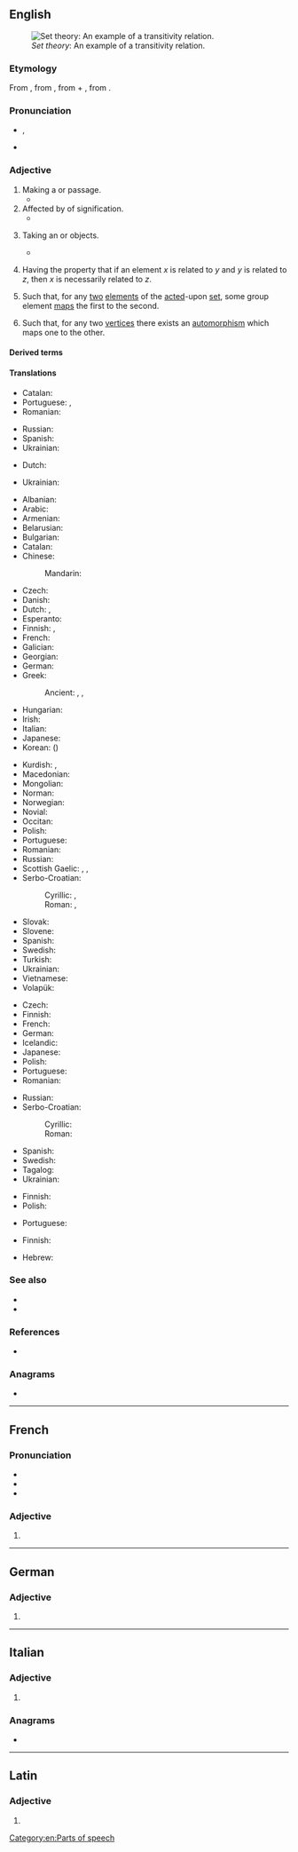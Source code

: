 ==English==
[[File:Transitive.PNG|thumb|''Set theory'': An example of a transitivity relation.]]

===Etymology===
From {{etyl|la|en}} {{m|la|trānsitīvus}}, from {{m|la|trānsitus}}, from {{m|la|trāns||across}} + {{m|la|itus}}, from {{m|la|eō||to go}}.

===Pronunciation===
* {{enPR|trăn'zĭtĭv}}, {{IPA|/ˈtrænzɪtɪv/|lang=en}}
* {{audio|en-us-transitive.ogg|Audio (US)|lang=en}}

===Adjective===
{{en-adj|-}}

# Making a {{l|en|transit}} or passage.
#* {{quote-book|author=[[w:Ralph Waldo Emerson|Ralph Waldo Emerson]]|title=The Poet|passage=For all symbols are fluxional; all language is vehicular and '''''transitive''''', and is good, as ferries and horses are, for conveyance, not as farms and houses are, for homestead.}}
# Affected by {{l|en|transference}} of signification.
#* {{quote-book|author=[[w:John Stuart Mill|John Stuart Mill]]|passage=By far the greater part of the ''transitive'' or derivative applications of words depend on casual and unaccountable caprices of the feelings or the fancy.}}
# {{lb|en|grammar|of a verb}} Taking an {{l|en|object}} or objects.
#: {{ant|en|intransitive}}
#: {{ux|en|The English verb "to notice" is a '''transitive''' verb, because we say things like "She noticed <em>a problem</em>".}}
#* {{quote-book|author=[[w:G. K. Chesterton|G. K. Chesterton]]|title=Orthodoxy|passage=Men have tried to turn "revolutionise" from a '''transitive''' to an intransitive verb.}}
# {{lb|en|set theory|of a [[relation]] on a [[set]]}} Having the property that if an element ''x'' is related to ''y'' and ''y'' is related to ''z'', then ''x'' is necessarily related to ''z''.
#: {{ant|en|intransitive|nontransitive}}
#: {{ux|en|"Is an ancestor of" is a '''transitive''' relation: if Alice is an ancestor of Bob, and Bob is an ancestor of Carol, then Alice is an ancestor of Carol.}}
# {{lb|en|algebra|of a [[group action]]}} Such that, for any [[two]] [[element]]s of the [[act]]ed-upon [[set]], some group element [[map]]s the first to the second.
# {{lb|en|graph theory|of a [[graph]]}} Such that, for any two [[vertex|vertices]] there exists an [[automorphism]] which maps one to the other.

====Derived terms====
{{der4|lang=en
|ambitransitive|bitransitive|ditransitive|monotransitive|unitransitive
|complex transitive|quasi-transitive|semi-transitive
|transitively|transitiveness|transitive verb
}}

====Translations====
{{trans-top|making a transit or passage}}
* Catalan: {{t+|ca|transitiu}}
* Portuguese: {{t+|pt|transitivo}}, {{t+|pt|transitório}}
* Romanian: {{t+|ro|tranzitiv}}
{{trans-mid}}
* Russian: {{t+|ru|перехо́дный}}
* Spanish: {{t+|es|transitivo}}
* Ukrainian: {{t+|uk|перехідни́й}}
{{trans-bottom}}

{{trans-top|affected by transference of signification}}
* Dutch: {{t+|nl|overdrachtelijk}}
{{trans-mid}}
* Ukrainian: {{t|uk|о́бразний}}
{{trans-bottom}}

{{trans-top|grammar, of a verb: taking an object or objects}}
* Albanian: {{t+|sq|kalimtar}}
* Arabic: {{t|ar|مُتَعَدٍّ}} {{qualifier|indefinite}}
* Armenian: {{t+|hy|անցողական}}
* Belarusian: {{t|be|перахо́дны}}
* Bulgarian: {{t+|bg|прехо́ден}}
* Catalan: {{t+|ca|transitiu}}
* Chinese:
*: Mandarin: {{t+|cmn|及物|tr=jíwù}}
* Czech: {{t+|cs|přechodný}}
* Danish: {{t+|da|transitiv}}
* Dutch: {{t+|nl|overgankelijk}}, {{t+|nl|transitief}}
* Esperanto: {{t+|eo|transitiva}}
* Finnish: {{t+|fi|transitiivinen}}, {{t+|fi|siirtyvä}}
* French: {{t+|fr|transitif}}
* Galician: {{t|gl|transitivo}}
* Georgian: {{t|ka|გარდამავალი}}
* German: {{t+|de|transitiv}}
* Greek: {{t+|el|μεταβατικός}}
*: Ancient: {{t|grc|μεταβατικός}}, {{t|grc|ἀλλοπαθής}}, {{t|grc|διαβιβαστικός}}
* Hungarian: {{t+|hu|tárgyas}}
* Irish: {{t|ga|aistreach}}
* Italian: {{t+|it|transitivo}}
* Japanese: {{t|ja|他動|tr=たどう, tadō}}
* Korean: {{t+|ko|타동}} ({{t+|ko|他動}})
{{trans-mid}}
* Kurdish: {{t+|ku|têper}}, {{t+|ku|gerguhêz}}
* Macedonian: {{t|mk|преоден}}
* Mongolian: {{t+|mn|тусах}}
* Norman: {{t|nrf|transitif}}
* Norwegian: {{t+|no|transitiv}}
* Novial: {{t|nov|transitiv}}
* Occitan: {{t|oc|transitiu}}
* Polish: {{t+|pl|przechodni}}
* Portuguese: {{t+|pt|transitivo}}
* Romanian: {{t+|ro|tranzitiv}}
* Russian: {{t+|ru|перехо́дный}}
* Scottish Gaelic: {{t|gd|aisigeach}}, {{t|gd|aistreach}}, {{t|gd|asdolach}}
* Serbo-Croatian:
*: Cyrillic: {{t|sh|пре́лазан}}, {{t|sh|прије́лазан}}
*: Roman: {{t+|sh|prélazan}}, {{t+|sh|prijélazan}}
* Slovak: {{t|sk|prechodný}}
* Slovene: {{t|sl|prehoden}}
* Spanish: {{t+|es|transitivo}}
* Swedish: {{t+|sv|transitiv}}
* Turkish: {{t+|tr|geçişli}}
* Ukrainian: {{t+|uk|перехідни́й}}
* Vietnamese: {{t+|vi|ngoại }}
* Volapük: {{t+|vo|loveädik}}
{{trans-bottom}}

{{trans-top|set theory, of a relation on a set}}
* Czech: {{t+|cs|tranzitivní}}
* Finnish: {{t+|fi|transitiivinen}}
* French: {{t+|fr|transitif}}
* German: {{t+|de|transitiv}}
* Icelandic: {{t|is|gegnvirkur}}
* Japanese: {{t|ja|推移的|tr=すいいてき, suiiteki}}
* Polish: {{t+|pl|przechodni}}
* Portuguese: {{t+|pt|transitivo}}
* Romanian: {{t+|ro|tranzitiv}}
{{trans-mid}}
* Russian: {{t+|ru|перехо́дный}}
* Serbo-Croatian:
*: Cyrillic: {{t|sh|тра̏нзитӣван}}
*: Roman: {{t+|sh|trȁnzitīvan}}
* Spanish: {{t+|es|transitivo}}
* Swedish: {{t+|sv|transitiv}}
* Tagalog: {{t|tl|palipat}}
* Ukrainian: {{t+|uk|перехідни́й}}
{{trans-bottom}}

{{trans-top|of a group action}}
* Finnish: {{t+|fi|transitiivinen}}
* Polish: {{t|pl|tranzytywny}}
{{trans-mid}}
* Portuguese: {{t+|pt|transitivo}}
{{trans-bottom}}

{{trans-top|of a graph}}
* Finnish: {{t+|fi|transitiivinen}}
{{trans-mid}}
* Hebrew: {{t|he|טרנזיטיבי}}
{{trans-bottom}}

===See also===
* {{l|en|reflexive}}<!--mathematics sense-->
* {{l|en|symmetric}}<!--mathematics sense-->

===References===
* {{R:Webster 1913}}

===Anagrams===
* {{anagrams|en|a=aeiinrsttv|revisitant}}

[[Category:en:Parts of speech]]

----

==French==

===Pronunciation===
* {{fr-IPA}}
* {{rhymes|iv|lang=fr}}
* {{homophones|transitives|lang=fr}}

===Adjective===
{{head|fr|adjective form}}

# {{feminine singular of|transitif|lang=fr}}

----

==German==

===Adjective===
{{head|de|adjective form}}

# {{inflected form of|transitiv|lang=de}}
{{rfc-auto}}

----

==Italian==

===Adjective===
{{it-adj-form|f-p}}

# {{it-adj form of|transitivo|f|pl}}

===Anagrams===
* {{anagrams|it|intervista|intestarvi|intraviste|rinvestita|rinvitaste|strinatevi|vetrinista}}

----

==Latin==

===Adjective===
{{la-adj-form|trānsitīve}}

# {{inflection of|trānsitīvus||voc|m|s|lang=la}}